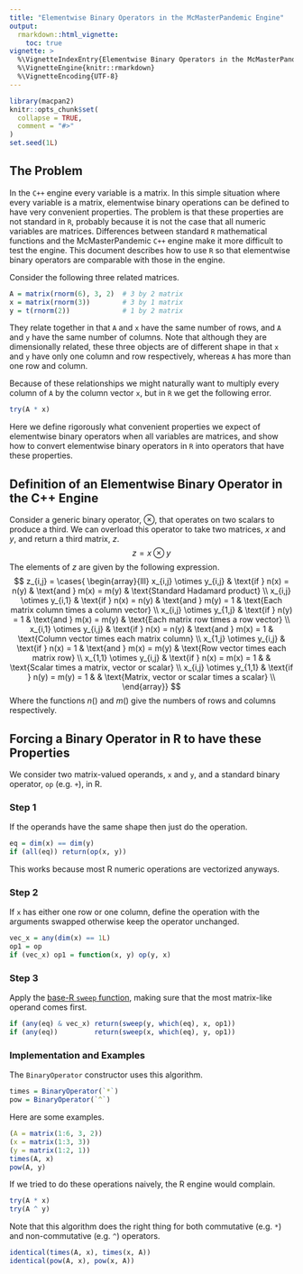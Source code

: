 ```yaml
---
title: "Elementwise Binary Operators in the McMasterPandemic Engine"
output: 
  rmarkdown::html_vignette:
    toc: true
vignette: >
  %\VignetteIndexEntry{Elementwise Binary Operators in the McMasterPandemic Engine}
  %\VignetteEngine{knitr::rmarkdown}
  %\VignetteEncoding{UTF-8}
---
```


```r
library(macpan2)
knitr::opts_chunk$set(
  collapse = TRUE,
  comment = "#>"
)
set.seed(1L)
```

## The Problem

In the `C++` engine every variable is a matrix.  In this simple situation where every variable is a matrix, elementwise binary operations can be defined to have very convenient properties.  The problem is that these properties are not standard in `R`, probably because it is not the case that all numeric variables are matrices.  Differences between standard `R` mathematical functions and the McMasterPandemic `C++` engine make it more difficult to test the engine.  This document describes how to use `R` so that elementwise binary operators are comparable with those in the engine.

Consider the following three related matrices.
```r
A = matrix(rnorm(6), 3, 2)  # 3 by 2 matrix
x = matrix(rnorm(3))        # 3 by 1 matrix
y = t(rnorm(2))             # 1 by 2 matrix
```

They relate together in that `A` and `x` have the same number of rows, and `A` and `y` have the same number of columns. Note that although they are dimensionally related, these three objects are of different shape in that `x` and `y` have only one column and row respectively, whereas `A` has more than one row and column.

Because of these relationships we might naturally want to multiply every column of `A` by the column vector `x`, but in `R` we get the following error.
```r
try(A * x)
```
Here we define rigorously what convenient properties we expect of elementwise binary operators when all variables are matrices, and show how to convert elementwise binary operators in `R` into operators that have these properties.

## Definition of an Elementwise Binary Operator in the C++ Engine

Consider a generic binary operator, $\otimes$, that operates on two scalars to produce a third. We can overload this operator to take two matrices, $x$ and $y$, and return a third matrix, $z$.
$$
z = x \otimes y
$$
The elements of $z$ are given by the following expression.
$$
z_{i,j} = \cases{ \begin{array}{lll}
  x_{i,j} \otimes y_{i,j} & \text{if } n(x) = n(y) & \text{and } m(x) = m(y) & \text{Standard Hadamard product} \\
  x_{i,j} \otimes y_{i,1} & \text{if } n(x) = n(y) & \text{and } m(y) = 1 & \text{Each matrix column times a column vector} \\
  x_{i,j} \otimes y_{1,j} & \text{if } n(y) = 1 & \text{and } m(x) = m(y) & \text{Each matrix row times a row vector} \\
  x_{i,1} \otimes y_{i,j} & \text{if } n(x) = n(y) & \text{and } m(x) = 1 & \text{Column vector times each matrix column} \\
  x_{1,j} \otimes y_{i,j} & \text{if } n(x) = 1 & \text{and } m(x) = m(y) & \text{Row vector times each matrix row} \\
  x_{1,1} \otimes y_{i,j} & \text{if } n(x) = m(x) = 1  & & \text{Scalar times a matrix, vector or scalar} \\
  x_{i,j} \otimes y_{1,1} & \text{if } n(y) = m(y) = 1 & & \text{Matrix, vector or scalar times a scalar} \\
\end{array}}
$$
Where the functions $n()$ and $m()$ give the numbers of rows and columns respectively.

## Forcing a Binary Operator in R to have these Properties

We consider two matrix-valued operands, `x` and `y`, and a standard binary operator, `op` (e.g. `+`), in R.

### Step 1

If the operands have the same shape then just do the operation.
```r
eq = dim(x) == dim(y)
if (all(eq)) return(op(x, y))
```
This works because most R numeric operations are vectorized anyways.

### Step 2

If `x` has either one row or one column, define the operation with the arguments swapped otherwise keep the operator unchanged.
```r
vec_x = any(dim(x) == 1L)
op1 = op
if (vec_x) op1 = function(x, y) op(y, x)
```

### Step 3

Apply the [base-R `sweep` function](https://search.r-project.org/R/refmans/base/html/sweep.html), making sure that the most matrix-like operand comes first.
```r
if (any(eq) & vec_x) return(sweep(y, which(eq), x, op1))
if (any(eq))         return(sweep(x, which(eq), y, op1))
```

### Implementation and Examples

The `BinaryOperator` constructor uses this algorithm.
```r
times = BinaryOperator(`*`)
pow = BinaryOperator(`^`)
```

Here are some examples.
```r
(A = matrix(1:6, 3, 2))
(x = matrix(1:3, 3))
(y = matrix(1:2, 1))
times(A, x)
pow(A, y)
```

If we tried to do these operations naively, the R engine would complain.
```r
try(A * x)
try(A ^ y)
```

Note that this algorithm does the right thing for both commutative (e.g. `*`) and non-commutative (e.g. `^`) operators.
```r
identical(times(A, x), times(x, A))
identical(pow(A, x), pow(x, A))
```
